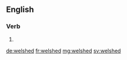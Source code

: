 ==English==

===Verb===
{{head|en}}

# {{en-past of|welsh}}

[[de:welshed]]
[[fr:welshed]]
[[mg:welshed]]
[[sv:welshed]]